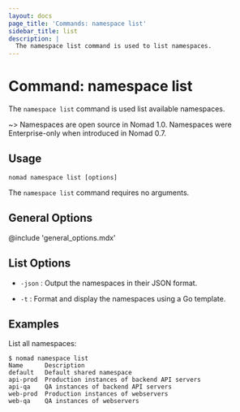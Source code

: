 ```yaml
---
layout: docs
page_title: 'Commands: namespace list'
sidebar_title: list
description: |
  The namespace list command is used to list namespaces.
---
```


# Command: namespace list

The `namespace list` command is used list available namespaces.

~> Namespaces are open source in Nomad 1.0. Namespaces were Enterprise-only
   when introduced in Nomad 0.7.

## Usage

```plaintext
nomad namespace list [options]
```

The `namespace list` command requires no arguments.

## General Options

@include 'general_options.mdx'

## List Options

- `-json` : Output the namespaces in their JSON format.

- `-t` : Format and display the namespaces using a Go template.

## Examples

List all namespaces:

```shell-session
$ nomad namespace list
Name      Description
default   Default shared namespace
api-prod  Production instances of backend API servers
api-qa    QA instances of backend API servers
web-prod  Production instances of webservers
web-qa    QA instances of webservers
```
